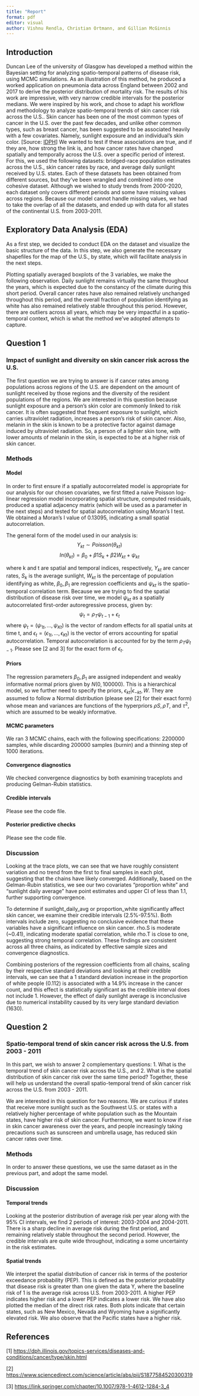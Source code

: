 ```yaml
---
title: "Report"
format: pdf
editor: visual
author: Vishnu Rendla, Christian Ortmann, and Gillian McGinnis
---
```


## Introduction

Duncan Lee of the university of Glasgow has developed a method within the Bayesian setting for analyzing spatio-temporal patterns of disease risk, using MCMC simulations. As an illustration of this method, he produced a worked application on pneumonia data across England between 2002 and 2017 to derive the posterior distribution of mortality risk. The results of his work are impressive, with very narrow credible intervals for the posterior medians. We were inspired by his work, and chose to adapt his workflow and methodology to analyze spatio-temporal trends of skin cancer risk across the U.S.. Skin cancer has been one of the most common types of cancer in the U.S. over the past few decades, and unlike other common types, such as breast cancer, has been suggested to be associated heavily with a few covariates. Namely, sunlight exposure and an individual's skin color. \[Source: [IDPH](https://dph.illinois.gov/topics-services/diseases-and-conditions/cancer/type/skin.html)\] We wanted to test if these associations are true, and if they are, how strong the link is, and how cancer rates have changed spatially and temporally across the U.S. over a specific period of interest. For this, we used the following datasets: bridged-race population estimates across the U.S., skin cancer rates by race, and average daily sunlight received by U.S. states. Each of these datasets has been obtained from different sources, but they've been wrangled and combined into one cohesive dataset. Although we wished to study trends from 2000-2020, each dataset only covers different periods and some have missing values across regions. Because our model cannot handle missing values, we had to take the overlap of all the datasets, and ended up with data for all states of the continental U.S. from 2003-2011.

## Exploratory Data Analysis (EDA)

As a first step, we decided to conduct EDA on the dataset and visualize the basic structure of the data. In this step, we also generate the necessary shapefiles for the map of the U.S., by state, which will facilitate analysis in the next steps.

Plotting spatially averaged boxplots of the 3 variables, we make the following observation. Daily sunlight remains virtually the same throughout the years, which is expected due to the constancy of the climate during this short period. Overall cancer rates have also remained relatively unchanged throughout this period, and the overall fraction of population identifying as white has also remained relatively stable throughout this period. However, there are outliers across all years, which may be very impactful in a spatio-temporal context, which is what the method we've adopted attempts to capture.


## Question 1

### Impact of sunlight and diversity on skin cancer risk across the U.S.

The first question we are trying to answer is if cancer rates among populations across regions of the U.S. are dependent on the amount of sunlight received by those regions and the diversity of the resident populations of the regions. We are interested in this question because sunlight exposure and a person's skin color are commonly linked to risk cancer. It is often suggested that frequent exposure to sunlight, which carries ultraviolet radiation, increases a person's risk of skin cancer. Also, melanin in the skin is known to be a protective factor against damage induced by ultraviolet radiation. So, a person of a lighter skin tone, with lower amounts of melanin in the skin, is expected to be at a higher risk of skin cancer.

### Methods

#### Model

In order to first ensure if a spatially autocorrelated model is appropriate for our analysis for our chosen covariates, we first fitted a naive Poisson log-linear regression model incorporating spatial structure, computed residuals, produced a spatial adjacency matrix (which will be used as a parameter in the next steps) and tested for spatial autocorrelation using Moran's I test. We obtained a Moran's I value of 0.13095, indicating a small spatial autocorrelation.

The general form of the model used in our analysis is: $$
Y_{kt}∼Poisson(\theta_{kt}) $$ $$ln(θ_{kt}) = β_{0} + β1S_{k} + β2W_{kt} + ψ_{kt}$$

where k and t are spatial and temporal indices, respectively, $Y_{kt}$ are cancer rates, $S_{k}$ is the average sunlight, $W_{kt}$ is the percentage of population identifying as white, $β_{0}, β_{1}$ are regression coefficients and $ψ_{kt}$ is the spatio-temporal correlation term. Because we are trying to find the spatial distribution of disease risk over time, we model $ψ_{kt}$ as a spatially autocorrelated first-order autoregressive process, given by: $$ ψ_{t} = ρ_{T} ψ_{t-1} + ϵ_{t} $$ where $ψ_{t} = (ψ_{1t},...,ψ_{Kt})$ is the vector of random eﬀects for all spatial units at time t, and $ϵ_{t} = (ϵ_{1t},...,ϵ_{Kt})$ is the vector of errors accounting for spatial autocorrelation. Temporal autocorrelation is accounted for by the term $ρ_{T} ψ_{t-1}$. Please see \[2 and 3\] for the exact form of $ϵ_{t}$.

#### Priors

The regression parameters $β_{0}, β_{1}$ are assigned independent and weakly informative normal priors given by $N(0, 100000)$. This is a hierarchical model, so we further need to specify the priors, $ϵ_{kt}|ϵ_{−kt}, W$. They are assumed to follow a Normal distribution (please see \[2\] for their exact form) whose mean and variances are functions of the hyperpriors $ρS,ρT$, and $\tau^{2}$, which are assumed to be weakly informative.

#### MCMC parameters

We ran 3 MCMC chains, each with the following specifications: 2200000 samples, while discarding 200000 samples (burnin) and a thinning step of 1000 iterations.

#### Convergence diagnostics

We checked convergence diagnostics by both examining traceplots and producing Gelman-Rubin statistics.

#### Credible intervals

Please see the code file.

#### Posterior predictive checks

Please see the code file.

### Discussion

Looking at the trace plots, we can see that we have roughly consistent variation and no trend from the first to final samples in each plot, suggesting that the chains have likely converged. Additionally, based on the Gelman-Rubin statistics, we see our two covariates "proportion white" and "sunlight daily average" have point estimates and upper CI of less than 1.1, further supporting convergence.

To determine if sunlight_daily_avg or proportion_white significantly affect skin cancer, we examine their credible intervals (2.5%-97.5%). Both intervals include zero, suggesting no conclusive evidence that these variables have a significant influence on skin cancer. rho.S is moderate (\~0.41), indicating moderate spatial correlation, while rho.T is close to one, suggesting strong temporal correlation. These findings are consistent across all three chains, as indicated by effective sample sizes and convergence diagnostics.

Combining posteriors of the regression coefficients from all chains, scaling by their respective standard deviations and looking at their credible intervals, we can see that a 1 standard deviation increase in the proportion of white people (0.112) is associated with a 14.9% increase in the cancer count, and this effect is statistically significant as the credible interval does not include 1. However, the effect of daily sunlight average is inconclusive due to numerical instability caused by its very large standard deviation (1630).

## Question 2

### Spatio-temporal trend of skin cancer risk across the U.S. from 2003 - 2011

In this part, we wish to answer 2 complementary questions: 1. What is the temporal trend of skin cancer risk across the U.S., and 2. What is the spatial distribution of skin cancer risk over the same time period? Together, these will help us understand the overall spatio-temporal trend of skin cancer risk across the U.S. from 2003 - 2011.

We are interested in this question for two reasons. We are curious if states that receive more sunlight such as the Southwest U.S. or states with a relatively higher percentage of white population such as the Mountain states, have higher risk of skin cancer. Furthermore, we want to know if rise in skin cancer awareness over the years, and people increasingly taking precautions such as sunscreen and umbrella usage, has reduced skin cancer rates over time.

### Methods

In order to answer these questions, we use the same dataset as in the previous part, and adopt the same model.

### Discussion

#### Temporal trends

Looking at the posterior distribution of average risk per year along with the 95% CI intervals, we find 2 periods of interest: 2003-2004 and 2004-2011. There is a sharp decline in average risk during the first period, and remaining relatively stable throughout the second period. However, the credible intervals are quite wide throughout, indicating a some uncertainty in the risk estimates.

#### Spatial trends

We interpret the spatial distribution of cancer risk in terms of the posterior exceedance probability (PEP). This is defined as the posterior probability that disease risk is greater than one given the data Y, where the baseline risk of 1 is the average risk across U.S. from 2003-2011. A higher PEP indicates higher risk and a lower PEP indicates a lower risk. We have also plotted the median of the direct risk rates. Both plots indicate that certain states, such as New Mexico, Nevada and Wyoming have a significantly elevated risk. We also observe that the Pacific states have a higher risk.

## References

\[1\] <https://dph.illinois.gov/topics-services/diseases-and-conditions/cancer/type/skin.html>

\[2\] <https://www.sciencedirect.com/science/article/abs/pii/S1877584520300319>

\[3\] <https://link.springer.com/chapter/10.1007/978-1-4612-1284-3_4>
